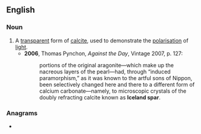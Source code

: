 ==English==

===Noun===
{{en-noun|~}}

# A [[transparent]] form of [[calcite]], used to demonstrate the [[polarisation]] of [[light]].
#* '''2006''', Thomas Pynchon, ''Against the Day'', Vintage 2007, p. 127:
#*: portions of the original aragonite—which make up the nacreous layers of the pearl—had, through “induced paramorphism,” as it was known to the artful sons of Nippon, been selectively changed here and there to a different form of calcium carbonate—namely, to microscopic crystals of the doubly refracting calcite known as '''Iceland spar'''.

===Anagrams===
* {{anagrams|en|a=aacdeilnprs|spiral dance}}